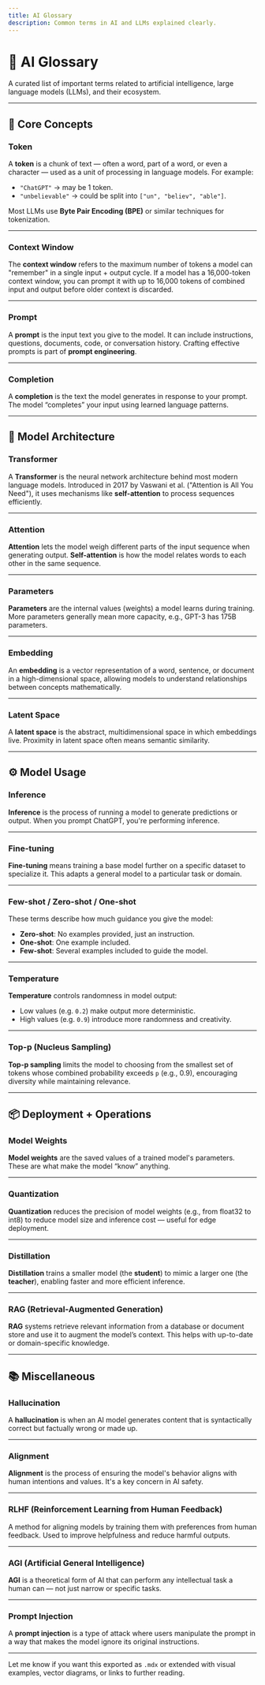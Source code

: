 ```yaml
---
title: AI Glossary
description: Common terms in AI and LLMs explained clearly.
---
```


# 🧠 AI Glossary

A curated list of important terms related to artificial intelligence, large language models (LLMs), and their ecosystem.

---

## 🤖 Core Concepts

### Token
A **token** is a chunk of text — often a word, part of a word, or even a character — used as a unit of processing in language models. For example:
- `"ChatGPT"` → may be 1 token.
- `"unbelievable"` → could be split into `["un", "believ", "able"]`.

Most LLMs use **Byte Pair Encoding (BPE)** or similar techniques for tokenization.

---

### Context Window
The **context window** refers to the maximum number of tokens a model can "remember" in a single input + output cycle. If a model has a 16,000-token context window, you can prompt it with up to 16,000 tokens of combined input and output before older context is discarded.

---

### Prompt
A **prompt** is the input text you give to the model. It can include instructions, questions, documents, code, or conversation history. Crafting effective prompts is part of **prompt engineering**.

---

### Completion
A **completion** is the text the model generates in response to your prompt. The model “completes” your input using learned language patterns.

---

## 🧠 Model Architecture

### Transformer
A **Transformer** is the neural network architecture behind most modern language models. Introduced in 2017 by Vaswani et al. ("Attention is All You Need"), it uses mechanisms like **self-attention** to process sequences efficiently.

---

### Attention
**Attention** lets the model weigh different parts of the input sequence when generating output. **Self-attention** is how the model relates words to each other in the same sequence.

---

### Parameters
**Parameters** are the internal values (weights) a model learns during training. More parameters generally mean more capacity, e.g., GPT-3 has 175B parameters.

---

### Embedding
An **embedding** is a vector representation of a word, sentence, or document in a high-dimensional space, allowing models to understand relationships between concepts mathematically.

---

### Latent Space
A **latent space** is the abstract, multidimensional space in which embeddings live. Proximity in latent space often means semantic similarity.

---

## ⚙️ Model Usage

### Inference
**Inference** is the process of running a model to generate predictions or output. When you prompt ChatGPT, you're performing inference.

---

### Fine-tuning
**Fine-tuning** means training a base model further on a specific dataset to specialize it. This adapts a general model to a particular task or domain.

---

### Few-shot / Zero-shot / One-shot
These terms describe how much guidance you give the model:
- **Zero-shot**: No examples provided, just an instruction.
- **One-shot**: One example included.
- **Few-shot**: Several examples included to guide the model.

---

### Temperature
**Temperature** controls randomness in model output:
- Low values (e.g. `0.2`) make output more deterministic.
- High values (e.g. `0.9`) introduce more randomness and creativity.

---

### Top-p (Nucleus Sampling)
**Top-p sampling** limits the model to choosing from the smallest set of tokens whose combined probability exceeds `p` (e.g., 0.9), encouraging diversity while maintaining relevance.

---

## 📦 Deployment + Operations

### Model Weights
**Model weights** are the saved values of a trained model's parameters. These are what make the model “know” anything.

---

### Quantization
**Quantization** reduces the precision of model weights (e.g., from float32 to int8) to reduce model size and inference cost — useful for edge deployment.

---

### Distillation
**Distillation** trains a smaller model (the **student**) to mimic a larger one (the **teacher**), enabling faster and more efficient inference.

---

### RAG (Retrieval-Augmented Generation)
**RAG** systems retrieve relevant information from a database or document store and use it to augment the model’s context. This helps with up-to-date or domain-specific knowledge.

---

## 📚 Miscellaneous

### Hallucination
A **hallucination** is when an AI model generates content that is syntactically correct but factually wrong or made up.

---

### Alignment
**Alignment** is the process of ensuring the model's behavior aligns with human intentions and values. It's a key concern in AI safety.

---

### RLHF (Reinforcement Learning from Human Feedback)
A method for aligning models by training them with preferences from human feedback. Used to improve helpfulness and reduce harmful outputs.

---

### AGI (Artificial General Intelligence)
**AGI** is a theoretical form of AI that can perform any intellectual task a human can — not just narrow or specific tasks.

---

### Prompt Injection
A **prompt injection** is a type of attack where users manipulate the prompt in a way that makes the model ignore its original instructions.

---

Let me know if you want this exported as `.mdx` or extended with visual examples, vector diagrams, or links to further reading.
